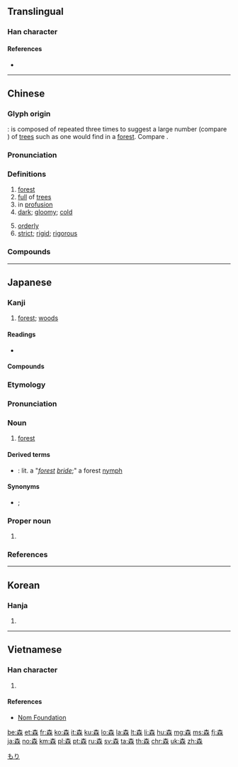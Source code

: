 {{character info/new}}
==Translingual==
{{stroke order|strokes=12}}

===Han character===
{{Han char|rn=75|rad=木|as=08|sn=12|four=40994|canj=DDD|ids=⿱木林}}

====References====
* {{Han ref|kx=0534.110|dkj=14974|dj=0922.080|hdz=21226.020|uh=68EE|ud=26862|bh=B4CB|bd=46283}}

----

==Chinese==
{{zh-forms}}

===Glyph origin===
{{liushu|ic}}: {{lang|zh|森}} is composed of {{zh-l|*木|wood, tree}} repeated three times to suggest a large number (compare {{zh-l|*三}}) of [[trees]] such as one would find in a [[forest]]. Compare {{och-l|林}}.

===Pronunciation===
{{zh-pron
|m=sēn
|c=sam1
|mc=y
|oc=y
|ma=
|cat=n,a
}}

===Definitions===
{{zh-hanzi}}

# [[forest]]
# [[full]] of [[tree]]s
# in [[profusion]]
# [[dark]]; [[gloomy]]; [[cold]]
#: {{zh-x|陰森|gloomy}}
# [[orderly]]
# [[strict]]; [[rigid]]; [[rigorous]]
#: {{zh-x|森嚴|strict; tight}}

===Compounds===
{{zh-der|森冷|森林|森羅殿|森羅萬象|森然|森森|森嚴|森鬱|亞松森|冷森森|劍戟森森|孔廣森|寒森森|布倫森|林森|柏格森|森岑|森巴|森林學|森林法|森林浴|森豎|毛骨森然|毛骨森竦|毛髮森豎|海森堡|涼森森|班強森|白森森|盧森堡|萬象森羅|艾森豪|葉斯沛森|蕭森|號令森嚴|詹森|警備森嚴|門禁森嚴|陰森|陰森森|麻森|黃森森|黑森林}}

----

==Japanese==

===Kanji===
{{ja-kanji|grade=1|rs=木08}}

# [[forest]]; [[woods]]

====Readings====
* {{ja-readings
|goon=[[しん]] (shin)
|kanon=[[しん]] (shin)
|kun=[[もり]] (mori)|nanori=[[しげ]] (shige), [[しげる]] (shigeru), [[もり]] (mori)}}

====Compounds====
{{der5
| {{ja-l|森閑}}
| {{ja-l|森厳}}
| {{ja-l|森々}}, {{ja-l|森森}}
| {{ja-l|森然}}
| {{ja-l|森羅万象}}
| {{ja-l|森林}}
| {{ja-l|森林火災}}
| {{ja-l|森林公園}}
| {{ja-l|森林浴}}
}}

===Etymology===
{{ja-kanjitab|もり|yomi=k}}
{{rfe|lang=ja}}

===Pronunciation===
{{ja-pron|もり|acc=h|acc_ref=NHK|y=k}}

===Noun===
{{ja-noun|もり}}

# [[forest]] {{gloss|dense collection of trees}}

====Derived terms====
* {{ja-r|森嫁|もり よめ}}: lit. a "''[[forest]] [[bride]]'';" a forest [[nymph]]

====Synonyms====
* {{ja-r|林|はやし}}; {{ja-r|杜|もり}}
[[Category:ja:Forests|もり]]

===Proper noun===
{{ja-pos|proper|もり}}

# {{surname|lang=ja|sort=もり}}

===References===
<references/>

----

==Korean==

===Hanja===
{{ko-hanja|hangeul=삼|eumhun=숲|rv=sam|mr=sam|y=sam}}

# {{defn|lang=ko|sort=木08}}

----

==Vietnamese==

===Han character===
{{vi-hantu|[[chùm]], [[dụm]], [[sâm]], [[sum]], [[sùm]], [[xúm]], [[dâm]], [[dúm]], [[râm]], [[xum]], [[xùm]], [[hồng]], [[dũng]]|rs=木08}}

# {{defn|lang=vi|sort=木08}}

====References====
* [http://nomfoundation.org/common/nom_details.php?codepoint=68ee Nom Foundation]

[[be:森]]
[[et:森]]
[[fr:森]]
[[ko:森]]
[[it:森]]
[[ku:森]]
[[lo:森]]
[[la:森]]
[[lt:森]]
[[li:森]]
[[hu:森]]
[[mg:森]]
[[ms:森]]
[[fj:森]]
[[ja:森]]
[[no:森]]
[[km:森]]
[[pl:森]]
[[pt:森]]
[[ru:森]]
[[sv:森]]
[[ta:森]]
[[th:森]]
[[chr:森]]
[[uk:森]]
[[zh:森]]